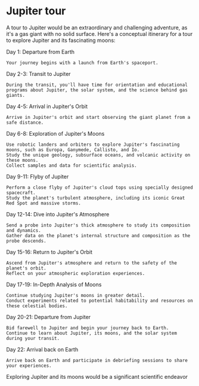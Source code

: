# Jupiter tour

A tour to Jupiter would be an extraordinary and challenging adventure, as it's a gas giant with no solid surface. Here's a conceptual itinerary for a tour to explore Jupiter and its fascinating moons:

Day 1: Departure from Earth

    Your journey begins with a launch from Earth's spaceport.

Day 2-3: Transit to Jupiter

    During the transit, you'll have time for orientation and educational programs about Jupiter, the solar system, and the science behind gas giants.

Day 4-5: Arrival in Jupiter's Orbit

    Arrive in Jupiter's orbit and start observing the giant planet from a safe distance.

Day 6-8: Exploration of Jupiter's Moons

    Use robotic landers and orbiters to explore Jupiter's fascinating moons, such as Europa, Ganymede, Callisto, and Io.
    Study the unique geology, subsurface oceans, and volcanic activity on these moons.
    Collect samples and data for scientific analysis.

Day 9-11: Flyby of Jupiter

    Perform a close flyby of Jupiter's cloud tops using specially designed spacecraft.
    Study the planet's turbulent atmosphere, including its iconic Great Red Spot and massive storms.

Day 12-14: Dive into Jupiter's Atmosphere

    Send a probe into Jupiter's thick atmosphere to study its composition and dynamics.
    Gather data on the planet's internal structure and composition as the probe descends.

Day 15-16: Return to Jupiter's Orbit

    Ascend from Jupiter's atmosphere and return to the safety of the planet's orbit.
    Reflect on your atmospheric exploration experiences.

Day 17-19: In-Depth Analysis of Moons

    Continue studying Jupiter's moons in greater detail.
    Conduct experiments related to potential habitability and resources on these celestial bodies.

Day 20-21: Departure from Jupiter

    Bid farewell to Jupiter and begin your journey back to Earth.
    Continue to learn about Jupiter, its moons, and the solar system during your transit.

Day 22: Arrival back on Earth

    Arrive back on Earth and participate in debriefing sessions to share your experiences.

Exploring Jupiter and its moons would be a significant scientific endeavor
